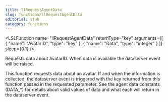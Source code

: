 ```yaml
---
title: llRequestAgentData
slug: functions/llRequestAgentData
editorial: stub
category: functions
---
```


<LSLFunction
	name="llRequestAgentData"
	returnType="key"
	arguments={[
	{
		"name": "AvatarID",
		"type": "key"
	},
	{
		"name": "Data",
		"type": "integer"
	}
]}
	sleep={0.1}
/>

Requests data about AvatarID. When data is available the dataserver event will be raised.

This function requests data about an avatar. If and when the information is collected, the dataserver event is triggered with the key returned from this function passed in the requested parameter. See the agent data constants (DATA_*) for details about valid values of data and what each will return in the dataserver event.
